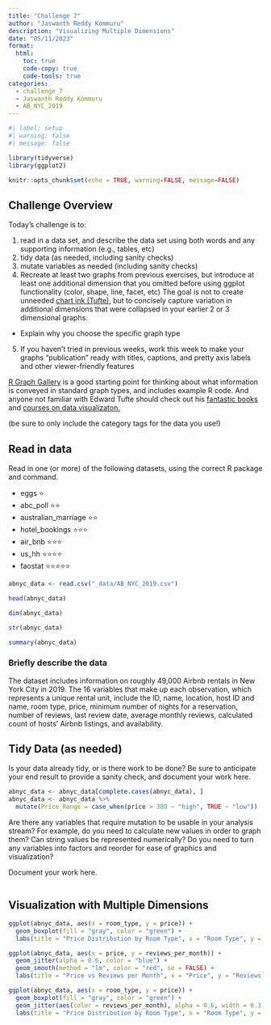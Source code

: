 ```yaml
---
title: "Challenge 7"
author: "Jaswanth Reddy Kommuru"
description: "Visualizing Multiple Dimensions"
date: "05/11/2023"
format:
  html:
    toc: true
    code-copy: true
    code-tools: true
categories:
  - challenge_7
  - Jaswanth Reddy Kommuru
  - AB_NYC_2019
---
```


```r
#| label: setup
#| warning: false
#| message: false

library(tidyverse)
library(ggplot2)

knitr::opts_chunk$set(echo = TRUE, warning=FALSE, message=FALSE)
```

## Challenge Overview

Today's challenge is to:

1)  read in a data set, and describe the data set using both words and any supporting information (e.g., tables, etc)
2)  tidy data (as needed, including sanity checks)
3)  mutate variables as needed (including sanity checks)
4)  Recreate at least two graphs from previous exercises, but introduce at least one additional dimension that you omitted before using ggplot functionality (color, shape, line, facet, etc) The goal is not to create unneeded [chart ink (Tufte)](https://www.edwardtufte.com/tufte/), but to concisely capture variation in additional dimensions that were collapsed in your earlier 2 or 3 dimensional graphs.
   - Explain why you choose the specific graph type
5) If you haven't tried in previous weeks, work this week to make your graphs "publication" ready with titles, captions, and pretty axis labels and other viewer-friendly features

[R Graph Gallery](https://r-graph-gallery.com/) is a good starting point for thinking about what information is conveyed in standard graph types, and includes example R code. And anyone not familiar with Edward Tufte should check out his [fantastic books](https://www.edwardtufte.com/tufte/books_vdqi) and [courses on data visualizaton.](https://www.edwardtufte.com/tufte/courses)

(be sure to only include the category tags for the data you use!)

## Read in data

Read in one (or more) of the following datasets, using the correct R package and command.

  - eggs ⭐
  - abc_poll ⭐⭐
  - australian_marriage ⭐⭐
  - hotel_bookings ⭐⭐⭐
  - air_bnb  ⭐⭐⭐
  - us_hh ⭐⭐⭐⭐
  - faostat ⭐⭐⭐⭐⭐

```r
abnyc_data <- read.csv("_data/AB_NYC_2019.csv")
```

```r
head(abnyc_data)
```

```r
dim(abnyc_data)
```

```r
str(abnyc_data)
```

```r
summary(abnyc_data)
```





### Briefly describe the data

The dataset includes information on roughly 49,000 Airbnb rentals in New York City in 2019. The 16 variables that make up each observation, which represents a unique rental unit, include the ID, name, location, host ID and name, room type, price, minimum number of nights for a reservation, number of reviews, last review date, average monthly reviews, calculated count of hosts' Airbnb listings, and availability.

## Tidy Data (as needed)

Is your data already tidy, or is there work to be done? Be sure to anticipate your end result to provide a sanity check, and document your work here.

```r
abnyc_data <- abnyc_data[complete.cases(abnyc_data), ]
abnyc_data <- abnyc_data %>%
  mutate(Price_Range = case_when(price > 380 ~ "high", TRUE ~ "low"))
```

Are there any variables that require mutation to be usable in your analysis stream? For example, do you need to calculate new values in order to graph them? Can string values be represented numerically? Do you need to turn any variables into factors and reorder for ease of graphics and visualization?

Document your work here.

```r

```

## Visualization with Multiple Dimensions

```r
ggplot(abnyc_data, aes(x = room_type, y = price)) +
  geom_boxplot(fill = "gray", color = "green") +
  labs(title = "Price Distribution by Room Type", x = "Room Type", y = "Price")

```

```r
ggplot(abnyc_data, aes(x = price, y = reviews_per_month)) +
  geom_jitter(alpha = 0.6, color = "blue") +
  geom_smooth(method = "lm", color = "red", se = FALSE) +
  labs(title = "Price vs Reviews per Month", x = "Price", y = "Reviews per Month")

```

```r
ggplot(abnyc_data, aes(x = room_type, y = price)) +
  geom_boxplot(fill = "gray", color = "green") +
  geom_jitter(aes(color = reviews_per_month), alpha = 0.6, width = 0.3) +
  labs(title = "Price Distribution by Room Type", x = "Room Type", y = "Price")
```

